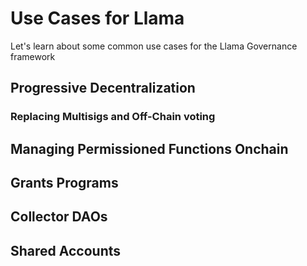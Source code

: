 # Use Cases for Llama

Let's learn about some common use cases for the Llama Governance framework

## Progressive Decentralization

### Replacing Multisigs and Off-Chain voting

## Managing Permissioned Functions Onchain

## Grants Programs

## Collector DAOs

## Shared Accounts